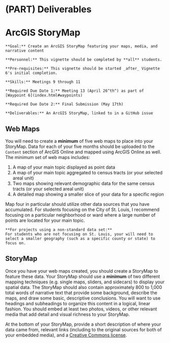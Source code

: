 # (PART) Deliverables {-}

# ArcGIS StoryMap

```block
**Goal:** Create an ArcGIS StoryMap featuring your maps, media, and narrative content
```

```block
**Personnel:** This vignette should be completed by **all** students. 
```

```block
**Pre-requisites:** This vignette should be started _after_ Vignette 6's initial completion.
```

```block
**Skills:** Meetings 9 through 11
```

```block
**Required Due Date 1:** Meeting 13 (April 26^th^) as part of [Waypoint 6](index.html#waypoints)

**Required Due Date 2:** Final Submission (May 17th)
```

```block
**Deliverables:** An ArcGIS StoryMap, linked to in a GitHub issue
```

## Web Maps
You will need to create a **minimum** of five web maps to place into your StoryMap. Data for each of your five months should be uploaded to the `Content` section of ArcGIS Online and mapped using ArcGIS Online as well. The minimum set of web maps includes:

  1. A map of your main topic displayed as point data
  2. A map of your main topic aggregated to census tracts (or your selected areal unit)
  3. Two maps showing relevant demographic data for the same census tracts (or your selected areal unit)
  4. A detailed map showing a smaller slice of your data for a specific region
  
Map four in particular should utilize other data sources that you have accumulated. For students focusing on the City of St. Louis, I recommend focusing on a particular neighborhood or ward where a large number of points are located for your main topic. 

```block
**For projects using a non-standard data set:**
For students who are not focusing on St. Louis, your will need to select a smaller geography (such as a specific county or state) to focus on.
```

## StoryMap
Once you have your web maps created, you should create a StoryMap to feature these data. Your StoryMap should use a **minimum** of two different mapping techniques (e.g. single maps, sliders, and sidecars) to display your spatial data. The StoryMap should also contain approximately 800 to 1,000 total words of narrative text that provide some background, describe the maps, and draw some basic, descriptive conclusions. You will want to use headings and subheadings to organize this content in a logical, linear fashion. You should embed at least two photos, videos, or other relevant media that add detail and visual richness to your StoryMap. 

At the bottom of your StoryMap, provide a short description of where your data came from, relevant links (including to the original sources for both of your embedded media), and a [Creative Commons license](https://creativecommons.org/share-your-work/). 

